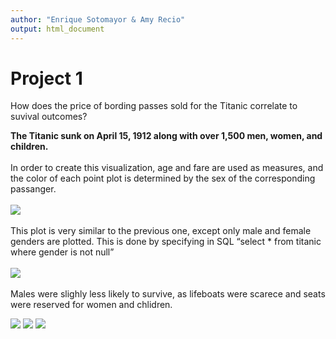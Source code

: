 ```yaml
---
author: "Enrique Sotomayor & Amy Recio"
output: html_document 
---
```

Project 1
===

How does the price of bording passes sold for the Titanic correlate to suvival outcomes?

**The Titanic sunk on April 15, 1912 along with over 1,500 men, women, and children.**
<br></br>
In order to create this visualization, age and fare are used as measures, and the color of each point plot is determined by the sex of the corresponding passanger.
<br></br>
![](../01 Data/image1.png) 
<br></br>
This plot is very similar to the previous one, except only male and female genders are plotted. This is done by specifying in SQL "select * from titanic where gender is not null"
<br></br>
![](../01 Data/image2.png) 
<br></br>
Males were slighly less likely to survive, as lifeboats were scarece and seats were reserved for women and chlidren.

![](../01 Data/image3.png) 
![](../01 Data/image4.png) 
![](../01 Data/image5.png) 
